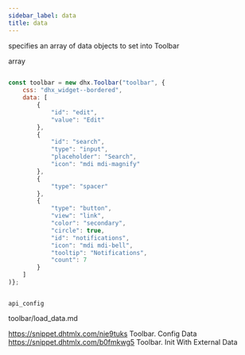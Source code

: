 ```yaml
---
sidebar_label: data
title: data
---
```



          


<Short>
 
specifies an array of data objects to set into Toolbar





</Short>



<Type>
 array


</Type>


~~~js
 
const toolbar = new dhx.Toolbar("toolbar", {
    css: "dhx_widget--bordered",
    data: [ 
        {
            "id": "edit",
            "value": "Edit"
        },
        {
            "id": "search",
            "type": "input",
            "placeholder": "Search",
            "icon": "mdi mdi-magnify"
        },
        {
            "type": "spacer"
        },
        {
            "type": "button",
            "view": "link",
            "color": "secondary",
            "circle": true,
            "id": "notifications",
            "icon": "mdi mdi-bell",
            "tooltip": "Notifications",
            "count": 7
        }
    ]
)};



~~~
	api_config

<Descr>
 


</Descr>


 toolbar/load_data.md

 
https://snippet.dhtmlx.com/nie9tuks	Toolbar. Config Data 
https://snippet.dhtmlx.com/b0fmkwg5	Toolbar. Init With External Data